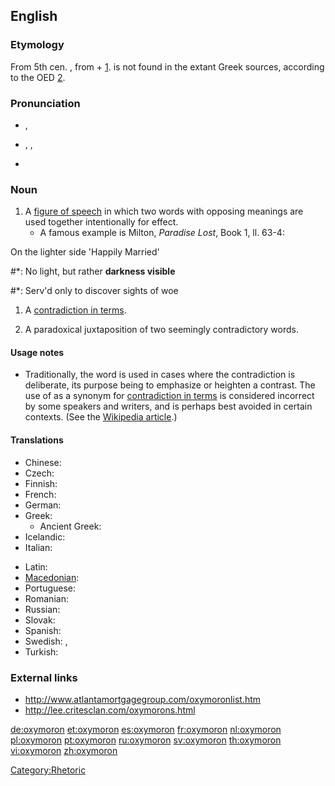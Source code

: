 {{was wotd|2006|July|12}}
==English==

{{wikipedia}}

===Etymology===
From 5th cen. {{etyl|la}} {{term|oxymoron|lang=la}}, from {{etyl|grc}} {{term|ὀξύς||sharp|tr=oxus|sc=polytonic}} + {{term|μωρός||dull|tr=mōros|sc=polytonic}} [http://www.perseus.tufts.edu/cgi-bin/ptext?doc=Perseus%3Atext%3A1999.04.0057%3Aentry%3D%2374333]. {{etyl|el}} {{term|ὀξύμωρον||tr=oxumōron|sc=polytonic}} is not found in the extant Greek sources, according to the OED [http://dictionary.oed.com.ezproxy.sfpl.org/cgi/entry/50168789].

===Pronunciation===
* {{a|UK}} {{IPA|/ɒksɪˈmɔ:rɒn/}}, {{SAMPA|/QksI"mO:rQn/}}
* {{a|US}} {{enPR|äk-sĭ-môrʹän}}, {{IPA|/ɑksɪˈmɔrɑn/}}, {{SAMPA|/AksI"mOrAn/}}
* {{audio|en-us-oxymoron.ogg|Audio (US)}}

===Noun===
{{en-noun|pl2=oxymora}}

# A [[figure of speech]] in which two words with opposing meanings are used together intentionally for effect.
#* A famous example is Milton, ''Paradise Lost'', Book 1, ll. 63-4:
On the lighter side 'Happily Married'
#*: No light, but rather '''darkness visible'''
#*: Serv'd only to discover sights of woe
# {{context|loosely}} A [[contradiction in terms]].
# A paradoxical juxtaposition of two seemingly contradictory words.

====Usage notes====
* Traditionally, the word {{term||oxymoron}} is used in cases where the contradiction is deliberate, its purpose being to emphasize or heighten a contrast. The use of {{term||oxymoron}} as a synonym for [[contradiction in terms]] is considered incorrect by some speakers and writers, and is perhaps best avoided in certain contexts. (See the [[w:oxymoron|Wikipedia article]].)

====Translations====
{{trans-top|figure of speech}}
* Chinese: {{zh-tsp|矛盾修飾法|矛盾修饰法|máodùnxiūshìfǎ}}
* Czech: {{t-|cs|oxymóron|m}}
* Finnish: {{t+|fi|oksymoron}}
* French: {{t+|fr|oxymore}}
* German: {{t+|de|Oxymoron|n}}
* Greek: {{t|el|οξύμωρο σχήμα|n|tr=oxýmoro schíma|sc=Grek}}
** Ancient Greek: {{t|el|ὀξύμωρον|n|tr=oxymōron|sc=Grek}}
* Icelandic: {{t-|is|refhvörf|n|p}}
* Italian: {{t+|it|ossimoro|m}}
{{trans-mid}}
* Latin: {{t|la|oxymorum|n}}
* [[Macedonian]]: {{t|mk|оксиморон|m|tr=oksimóron|sc=Cyrl|xs=Macedonian}}
* Portuguese: {{t+|pt|oxímoro|m}}
* Romanian: {{t|ro|oximoron|n}}
* Russian: {{t|ru|оксиморон|m|tr=oksímoron|sc=Cyrl}}
* Slovak: {{t|sk|oxymorón|m}}
* Spanish: {{t+|es|oxímoron|m}}
* Swedish: {{t+|sv|oxymoron}}, {{t|sv|självmotsägelse}}
* Turkish: {{t+|tr|oksimoron|n}}
{{trans-bottom}}

{{trans-see|contradiction in terms}}

===External links===
* [http://www.atlantamortgagegroup.com/oxymoronlist.htm http://www.atlantamortgagegroup.com/oxymoronlist.htm]
* [http://lee.critesclan.com/oxymorons.html http://lee.critesclan.com/oxymorons.html]

[[Category:Oxymorons| ]]
[[Category:Rhetoric]]

[[de:oxymoron]]
[[et:oxymoron]]
[[es:oxymoron]]
[[fr:oxymoron]]
[[nl:oxymoron]]
[[pl:oxymoron]]
[[pt:oxymoron]]
[[ru:oxymoron]]
[[sv:oxymoron]]
[[th:oxymoron]]
[[vi:oxymoron]]
[[zh:oxymoron]]